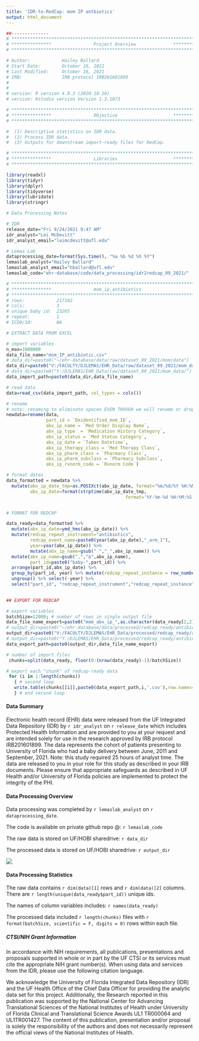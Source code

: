 ```yaml
---
title: 'IDR-to-RedCap: mom IP antbiotics'
output: html_document
---
```


```r
##-------------- 
# **************************************************************************** #
# ***************                Project Overview              *************** #
# **************************************************************************** #

# Author:            Hailey Ballard
# Start Date:        October 16, 2021 
# Last Modified:     October 16, 2021 
# IRB:               IRB protocol IRB201601899  
#                    
#
# version: R version 4.0.3 (2020-10-10)
# version: Rstudio version Version 1.3.1073 

# **************************************************************************** #
# ***************                Objective                     *************** #
# **************************************************************************** #

#  (1) Descriptive statistics on IDR data. 
#  (2) Process IDR data. 
#  (3) Outputs for downstream import-ready files for RedCap. 


```

```r

# **************************************************************************** #
# ***************                Libraries                     *************** #
# **************************************************************************** #

library(readxl)
library(tidyr)
library(dplyr)
library(tidyverse)
library(lubridate)
library(stringr)

```

```r
# Data Processing Notes

# IDR
release_date="Fri 9/24/2021 9:47 AM"
idr_analyst="Lei McDevitt"
idr_analyst_email="leimcdevitt@ufl.edu"

# Lemas Lab
dataprocessing_date=format(Sys.time(), "%a %b %d %X %Y")
lemaslab_analyst="Hailey Ballard"
lemaslab_analyst_email="hballard@ufl.edu"
lemaslab_code="ehr-database/code/data_processing/idr2redcap_09_2021/"

```

```r

# **************************************************************************** #
# ***************                mom_ip_antibiotics                                          
# **************************************************************************** #
# rows:            217102      
# cols:            3 
# unique baby id:  23265
# repeat:          1
# ICD9/10:         NA

# EXTRACT DATA FROM EXCEL

# import variables
n_max=1000000
data_file_name="mom_IP_antibiotic.csv"
# data_dir=paste0("~/ehr-database/data/raw/dataset_09_2021/mom/data")
data_dir=paste0("V:/FACULTY/DJLEMAS/EHR_Data/raw/dataset_09_2021/mom_data/")
# data_dir=paste0("Y:/DJLEMAS/EHR_Data/raw/dataset_09_2021/mom_data/")
data_import_path=paste0(data_dir,data_file_name)

# read data
data=read_csv(data_import_path, col_types = cols()) 

# rename
# note: renaming to eliminate spaces EVEN THOUGH we will rename or drop later.
newdata=rename(data, 
               part_id = `Deidentified_mom_ID`, 
               abx_ip_name = `Med Order Display Name`,
               abx_ip_type  = `Medication History Category`,
               abx_ip_status = `Med Status Category`,
               abx_ip_date = `Taken Datetime`,
               abx_ip_therapy_class = `Med Therapy Class`,
               abx_ip_pharm_class = `Pharmacy Class`,
               abx_ip_pharm_subclass = `Pharmacy Subclass`,
               abx_ip_rxnorm_code = `Rxnorm Code`)

# format dates
data_formatted = newdata %>%
  mutate(abx_ip_date_tmp=as.POSIXct(abx_ip_date, format="%m/%d/%Y %H:%M"),
         abx_ip_date=format(strptime(abx_ip_date_tmp, 
                                             format='%Y-%m-%d %H:%M:%S'), '%Y-%m-%d %I:%M:%S %p')) %>%  select(-abx_ip_date_tmp)


# FORMAT FOR REDCAP

data_ready=data_formatted %>%
  mutate(abx_ip_date=ymd_hms(abx_ip_date)) %>%
  mutate(redcap_repeat_instrument="antibiotics",
         redcap_event_name=paste0(year(abx_ip_date),"_arm_1"),
         year=year(abx_ip_date)) %>%
         mutate(abx_ip_name=gsub(" ","_",abx_ip_name)) %>%
  mutate(abx_ip_name=gsub(",","&",abx_ip_name),
         part_id=paste0("baby-",part_id)) %>%
  arrange(part_id,abx_ip_date) %>%
  group_by(part_id, year) %>% mutate(redcap_repeat_instance = row_number()) %>%
  ungroup() %>% select(-year) %>%
  select("part_id", "redcap_repeat_instrument","redcap_repeat_instance","redcap_event_name",everything())
  

## EXPORT FOR REDCAP

# export variables
batchSize=12000; # number of rows in single output file
data_file_name_export=paste0("mom_abx_ip_",as.character(data_ready[2,2]))
# output_dir=paste0("~/ehr-database/data/processed/redcap_ready/antibiotics/")
output_dir=paste0("V:/FACULTY/DJLEMAS/EHR_Data/processed/redcap_ready/antibiotics/")
# output_dir=paste0("Y:/DJLEMAS/EHR_Data/processed/redcap_ready/antibiotics/")
data_export_path=paste0(output_dir,data_file_name_export)

# number of import files
 chunks=split(data_ready, floor(0:(nrow(data_ready)-1)/batchSize))

# export each "chunk" of redcap-ready data
 for (i in 1:length(chunks))
   { # second loop
   write.table(chunks[[i]],paste0(data_export_path,i,'.csv'),row.names=F,na = "", sep=",")
   } # end second loop        

```

#### __Data Summary__
Electronic health record (EHR) data were released from the UF Integrated Data Repository (IDR) by `r idr_analyst` on `r release_date` which includes Protected Health Information and are provided to you at your request and are intended solely for use in the research approved by IRB protocol IRB201601899. The data represents the cohort of patients presenting to University of Florida who had a baby delivery between June, 2011 and September, 2021. Note: this study required 25 hours of analyst time. The data are released to you in your role for this study as described in your IRB documents. Please ensure that appropriate safeguards as described in UF Health and/or University of Florida policies are implemented to protect the integrity of the PHI.

#### __Data Processing Overview__
Data processing was completed by `r lemaslab_analyst` on `r dataprocessing_date`. 

The code is available on private github repo @: `r lemaslab_code`

The raw data is stored on UF/HOBI sharedrive: `r data_dir`

The processed data is stored on UF/HOBI sharedrive: `r output_dir`

![](data_processing_workflow.png)

#### __Data Processing Statistics__

The raw data contains `r dim(data)[1]` rows and `r dim(data)[2]` columns. There are `r length(unique(data_ready$part_id))` unique ids. 

The names of column variables includes: `r names(data_ready)`

The processed data included `r length(chunks)` files with `r format(batchSize, scientific = F, digits = 0)` rows within each file.

##### __CTSI/NIH Grant Information__

In accordance with NIH requirements, all publications, presentations and proposals supported in whole or in part by the UF CTSI or its services must cite the appropriate NIH grant number(s). When using data and services from the IDR, please use the following citation language.

We acknowledge the University of Florida Integrated Data Repository (IDR) and the UF Health Office of the Chief Data Officer for providing the analytic data set for this project. Additionally, the Research reported in this publication was supported by the National Center for Advancing Translational Sciences of the National Institutes of Health under University of Florida Clinical and Translational Science Awards UL1 TR000064 and UL1TR001427. The content of this publication, presentation and/or proposal is solely the responsibility of the authors and does not necessarily represent the official views of the National Institutes of Health.